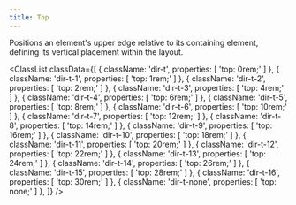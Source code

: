 ```yaml
---
title: Top
---
```



Positions an element's upper edge relative to its containing element, defining its vertical placement within the layout.

<ClassList
  classData={[
    {
      className: 'dir-t',
      properties: [
        'top: 0rem;'
      ]
    },
    {
      className: 'dir-t-1',
      properties: [
        'top: 1rem;'
      ]
    },
    {
      className: 'dir-t-2',
      properties: [
        'top: 2rem;'
      ]
    },
    {
      className: 'dir-t-3',
      properties: [
        'top: 4rem;'
      ]
    },
    {
      className: 'dir-t-4',
      properties: [
        'top: 6rem;'
      ]
    },
    {
      className: 'dir-t-5',
      properties: [
        'top: 8rem;'
      ]
    },
    {
      className: 'dir-t-6',
      properties: [
        'top: 10rem;'
      ]
    },
    {
      className: 'dir-t-7',
      properties: [
        'top: 12rem;'
      ]
    },
    {
      className: 'dir-t-8',
      properties: [
        'top: 14rem;'
      ]
    },
    {
      className: 'dir-t-9',
      properties: [
        'top: 16rem;'
      ]
    },
    {
      className: 'dir-t-10',
      properties: [
        'top: 18rem;'
      ]
    },
    {
      className: 'dir-t-11',
      properties: [
        'top: 20rem;'
      ]
    },
    {
      className: 'dir-t-12',
      properties: [
        'top: 22rem;'
      ]
    },
    {
      className: 'dir-t-13',
      properties: [
        'top: 24rem;'
      ]
    },
    {
      className: 'dir-t-14',
      properties: [
        'top: 26rem;'
      ]
    },
    {
      className: 'dir-t-15',
      properties: [
        'top: 28rem;'
      ]
    },
    {
      className: 'dir-t-16',
      properties: [
        'top: 30rem;'
      ]
    },
    {
      className: 'dir-t-none',
      properties: [
        'top: none;'
      ]
    },
  ]}
/>